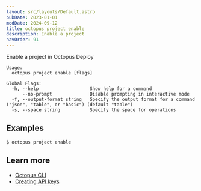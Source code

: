 ```yaml
---
layout: src/layouts/Default.astro
pubDate: 2023-01-01
modDate: 2024-09-12
title: octopus project enable
description: Enable a project
navOrder: 91
---
```


Enable a project in Octopus Deploy

```
Usage:
  octopus project enable [flags]

Global Flags:
  -h, --help                   Show help for a command
      --no-prompt              Disable prompting in interactive mode
  -f, --output-format string   Specify the output format for a command ("json", "table", or "basic") (default "table")
  -s, --space string           Specify the space for operations

```

## Examples

<SamplesInstance />

```
$ octopus project enable

```

## Learn more

- [Octopus CLI](/docs/octopus-rest-api/cli)
- [Creating API keys](/docs/octopus-rest-api/how-to-create-an-api-key)